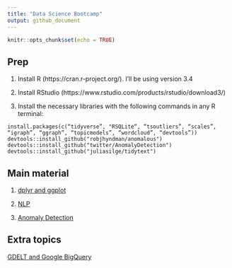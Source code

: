 ```yaml
---
title: "Data Science Bootcamp"
output: github_document
---
```


```r
knitr::opts_chunk$set(echo = TRUE)
```

## Prep

1. Install R (https://cran.r-project.org/). I’ll be using version 3.4

2. Install RStudio (https://www.rstudio.com/products/rstudio/download3/)

3. Install the necessary libraries with the following commands in any R terminal:
```
install.packages(c(“tidyverse”, "RSQLite“, “tsoutliers”, “scales”, “igraph”, “ggraph”, “topicmodels”, “wordcloud”, “devtools”))
devtools::install_github("robjhyndman/anomalous")
devtools::install_github("twitter/AnomalyDetection")
devtools::install_github("juliasilge/tidytext")
```


## Main material

1. [dplyr and ggplot](section-1-dplyr.md)

2. [NLP](section-2-nlp.md)

3. [Anomaly Detection](section-3-anomaly-detection.md)

## Extra topics

[GDELT and Google BigQuery](extras-GDELT.md)

